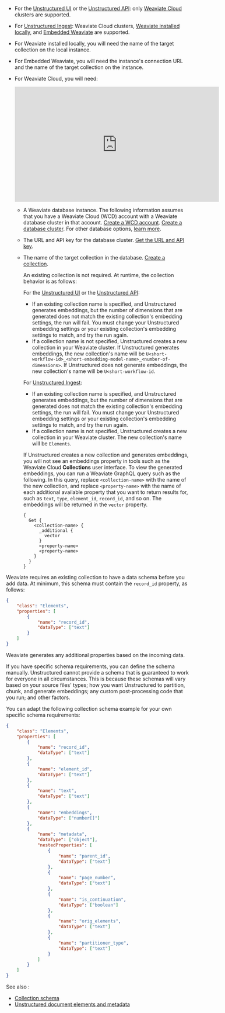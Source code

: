 - For the [Unstructured UI](/ui/overview) or the [Unstructured API](/api-reference/overview): only [Weaviate Cloud](https://weaviate.io/developers/wcs) clusters are supported.
- For [Unstructured Ingest](/ingestion/overview): Weaviate Cloud clusters, 
  [Weaviate installed locally](https://weaviate.io/developers/weaviate/quickstart/local), 
  and [Embedded Weaviate](https://weaviate.io/developers/weaviate/installation/embedded) are supported.
- For Weaviate installed locally, you will need the name of the target collection on the local instance.
- For Embedded Weaviate, you will need the instance's connection URL and the name of the target collection on the instance.
- For Weaviate Cloud, you will need:

  <iframe
  width="560"
  height="315"
  src="https://www.youtube.com/embed/FvhJDUZM078"
  title="YouTube video player"
  frameborder="0"
  allow="accelerometer; autoplay; clipboard-write; encrypted-media; gyroscope; picture-in-picture"
  allowfullscreen
  ></iframe>

  - A Weaviate database instance. The following information assumes that you have a Weaviate Cloud (WCD) account with a Weaviate database cluster in that account. 
    [Create a WCD account](https://weaviate.io/developers/wcs/quickstart#create-a-wcd-account). [Create a database cluster](https://weaviate.io/developers/wcs/quickstart#create-a-weaviate-cluster). For other database options, [learn more](https://weaviate.io/developers/weaviate/installation).
  - The URL and API key for the database cluster. [Get the URL and API key](https://weaviate.io/developers/wcs/quickstart#explore-the-details-panel).
  - The name of the target collection in the database. [Create a collection](https://weaviate.io/developers/wcs/tools/collections-tool). 
    
    An existing collection is not required. At runtime, the collection behavior is as follows:

    For the [Unstructured UI](/ui/overview) or the [Unstructured API](/api-reference/overview):
    
    - If an existing collection name is specified, and Unstructured generates embeddings, 
      but the number of dimensions that are generated does not match the existing collection's embedding settings, the run will fail. 
      You must change your Unstructured embedding settings or your existing collection's embedding settings to match, and try the run again.
    - If a collection name is not specified, Unstructured creates a new collection in your Weaviate cluster. If Unstructured generates embeddings, 
      the new collection's name will be `U<short-workflow-id>_<short-embedding-model-name>_<number-of-dimensions>`. 
      If Unstructured does not generate embeddings, the new collection's name will be `U<short-workflow-id`.

    For [Unstructured Ingest](/ingestion/overview):

    - If an existing collection name is specified, and Unstructured generates embeddings, 
      but the number of dimensions that are generated does not match the existing collection's embedding settings, the run will fail. 
      You must change your Unstructured embedding settings or your existing collection's embedding settings to match, and try the run again. 
    - If a collection name is not specified, Unstructured creates a new collection in your Weaviate cluster. The new collection's name will be `Elements`.

    If Unstructured creates a new collection and generates embeddings, you will not see an embeddings property in tools such as the Weaviate Cloud 
    **Collections** user interface. To view the generated embeddings, you can run a Weaviate GraphQL query such as the following. In this query, replace `<collection-name>` with 
    the name of the new collection, and replace `<property-name>` with the name of each additional available property that 
    you want to return results for, such as `text`, `type`, `element_id`, `record_id`, and so on. The embeddings will be 
    returned in the `vector` property.

    ```text
    {
      Get {
        <collection-name> {
          _additional {
            vector
          }
          <property-name>
          <property-name>
        }
      }
    }
    ```

Weaviate requires an existing collection to have a data schema before you add data. At minimum, this schema must contain the `record_id` property, as follows:

```json
{
    "class": "Elements",
    "properties": [
        {
            "name": "record_id",
            "dataType": ["text"]
        }
    ]
}
```

Weaviate generates any additional properties based on the incoming data.

If you have specific schema requirements, you can define the schema manually. 
Unstructured cannot provide a schema that is guaranteed to work for everyone in all circumstances. 
This is because these schemas will vary based on 
your source files' types; how you want Unstructured to partition, chunk, and generate embeddings; 
any custom post-processing code that you run; and other factors.

You can adapt the following collection schema example for your own specific schema requirements:

```json
{
    "class": "Elements",
    "properties": [
        {
            "name": "record_id",
            "dataType": ["text"]
        },
        {
            "name": "element_id",
            "dataType": ["text"]
        },
        {
            "name": "text",
            "dataType": ["text"]
        },
        {
            "name": "embeddings",
            "dataType": ["number[]"]
        },
        {
            "name": "metadata",
            "dataType": ["object"],
            "nestedProperties": [
                {
                    "name": "parent_id",
                    "dataType": ["text"]
                },
                {
                    "name": "page_number",
                    "dataType": ["text"]
                },
                {
                    "name": "is_continuation",
                    "dataType": ["boolean"]
                },
                {
                    "name": "orig_elements",
                    "dataType": ["text"]
                },
                {
                    "name": "partitioner_type",
                    "dataType": ["text"]
                }
            ]
        }
    ]
}
```

See also :

- [Collection schema](https://weaviate.io/developers/weaviate/config-refs/schema)
- [Unstructured document elements and metadata](/api-reference/partition/document-elements)